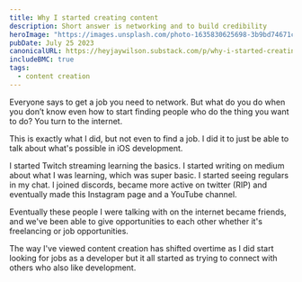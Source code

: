 ```yaml
---
title: Why I started creating content
description: Short answer is networking and to build credibility
heroImage: "https://images.unsplash.com/photo-1635830625698-3b9bd74671ca?crop=entropy&cs=tinysrgb&fit=max&fm=jpg&ixid=M3wzMDAzMzh8MHwxfHNlYXJjaHwxOHx8Y29udGVudCUyMGNyZWF0b3J8ZW58MHx8fHwxNjkwMjg4OTY5fDA&ixlib=rb-4.0.3&q=80&w=1080"
pubDate: July 25 2023
canonicalURL: https://heyjaywilson.substack.com/p/why-i-started-creating-content
includeBMC: true
tags: 
  - content creation
---
```

Everyone says to get a job you need to network. But what do you do when you don’t know even how to start finding people who do the thing you want to do? You turn to the internet.

This is exactly what I did, but not even to find a job. I did it to just be able to talk about what's possible in iOS development.

I started Twitch streaming learning the basics. I started writing on medium about what I was learning, which was super basic. I started seeing regulars in my chat. I joined discords, became more active on twitter (RIP) and eventually made this Instagram page and a YouTube channel.

Eventually these people I were talking with on the internet became friends, and we've been able to give opportunities to each other whether it's freelancing or job opportunities.

The way I've viewed content creation has shifted overtime as I did start looking for jobs as a developer but it all started as trying to connect with others who also like development.